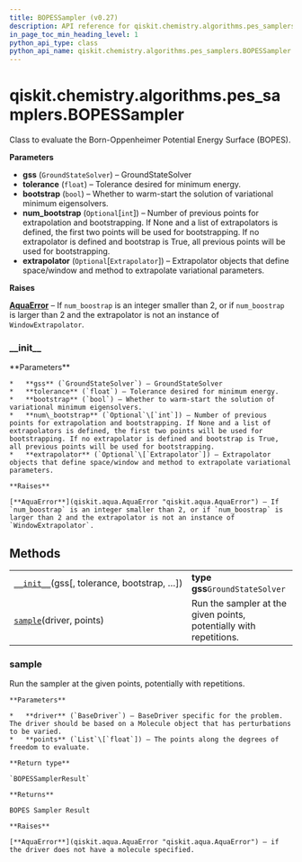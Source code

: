 ```yaml
---
title: BOPESSampler (v0.27)
description: API reference for qiskit.chemistry.algorithms.pes_samplers.BOPESSampler in qiskit v0.27
in_page_toc_min_heading_level: 1
python_api_type: class
python_api_name: qiskit.chemistry.algorithms.pes_samplers.BOPESSampler
---
```


<span id="qiskit-chemistry-algorithms-pes-samplers-bopessampler" />

# qiskit.chemistry.algorithms.pes\_samplers.BOPESSampler

<Class id="qiskit.chemistry.algorithms.pes_samplers.BOPESSampler" isDedicatedPage={true} github="https://github.com/qiskit-community/qiskit-aqua/tree/stable/0.9/qiskit/chemistry/algorithms/pes_samplers/bopes_sampler.py" signature="BOPESSampler(gss, tolerance=0.001, bootstrap=True, num_bootstrap=None, extrapolator=None)" modifiers="class">
  Class to evaluate the Born-Oppenheimer Potential Energy Surface (BOPES).

  **Parameters**

  *   **gss** (`GroundStateSolver`) – GroundStateSolver
  *   **tolerance** (`float`) – Tolerance desired for minimum energy.
  *   **bootstrap** (`bool`) – Whether to warm-start the solution of variational minimum eigensolvers.
  *   **num\_bootstrap** (`Optional`\[`int`]) – Number of previous points for extrapolation and bootstrapping. If None and a list of extrapolators is defined, the first two points will be used for bootstrapping. If no extrapolator is defined and bootstrap is True, all previous points will be used for bootstrapping.
  *   **extrapolator** (`Optional`\[`Extrapolator`]) – Extrapolator objects that define space/window and method to extrapolate variational parameters.

  **Raises**

  [**AquaError**](qiskit.aqua.AquaError "qiskit.aqua.AquaError") – If `num_boostrap` is an integer smaller than 2, or if `num_boostrap` is larger than 2 and the extrapolator is not an instance of `WindowExtrapolator`.

  ### \_\_init\_\_

  <Function id="qiskit.chemistry.algorithms.pes_samplers.BOPESSampler.__init__" signature="__init__(gss, tolerance=0.001, bootstrap=True, num_bootstrap=None, extrapolator=None)">
    **Parameters**

    *   **gss** (`GroundStateSolver`) – GroundStateSolver
    *   **tolerance** (`float`) – Tolerance desired for minimum energy.
    *   **bootstrap** (`bool`) – Whether to warm-start the solution of variational minimum eigensolvers.
    *   **num\_bootstrap** (`Optional`\[`int`]) – Number of previous points for extrapolation and bootstrapping. If None and a list of extrapolators is defined, the first two points will be used for bootstrapping. If no extrapolator is defined and bootstrap is True, all previous points will be used for bootstrapping.
    *   **extrapolator** (`Optional`\[`Extrapolator`]) – Extrapolator objects that define space/window and method to extrapolate variational parameters.

    **Raises**

    [**AquaError**](qiskit.aqua.AquaError "qiskit.aqua.AquaError") – If `num_boostrap` is an integer smaller than 2, or if `num_boostrap` is larger than 2 and the extrapolator is not an instance of `WindowExtrapolator`.
  </Function>

  ## Methods

  |                                                                                                                                                                                 |                                                                    |
  | ------------------------------------------------------------------------------------------------------------------------------------------------------------------------------- | ------------------------------------------------------------------ |
  | [`__init__`](#qiskit.chemistry.algorithms.pes_samplers.BOPESSampler.__init__ "qiskit.chemistry.algorithms.pes_samplers.BOPESSampler.__init__")(gss\[, tolerance, bootstrap, …]) | **type gss**`GroundStateSolver`                                    |
  | [`sample`](#qiskit.chemistry.algorithms.pes_samplers.BOPESSampler.sample "qiskit.chemistry.algorithms.pes_samplers.BOPESSampler.sample")(driver, points)                        | Run the sampler at the given points, potentially with repetitions. |

  ### sample

  <Function id="qiskit.chemistry.algorithms.pes_samplers.BOPESSampler.sample" signature="sample(driver, points)">
    Run the sampler at the given points, potentially with repetitions.

    **Parameters**

    *   **driver** (`BaseDriver`) – BaseDriver specific for the problem. The driver should be based on a Molecule object that has perturbations to be varied.
    *   **points** (`List`\[`float`]) – The points along the degrees of freedom to evaluate.

    **Return type**

    `BOPESSamplerResult`

    **Returns**

    BOPES Sampler Result

    **Raises**

    [**AquaError**](qiskit.aqua.AquaError "qiskit.aqua.AquaError") – if the driver does not have a molecule specified.
  </Function>
</Class>


